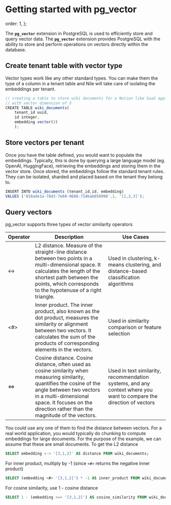 # Getting started with pg_vector

  order: 1,
};

The **`pg_vector`** extension in PostgreSQL is used to efficiently store and query vector data. The **`pg_vector`** extension provides PostgreSQL with the ability to store and perform operations on vectors directly within the database.

## Create tenant table with vector type

Vector types work like any other standard types. You can make them the type of a column in a tenant table and Nile will take care of isolating the embeddings per tenant.

```jsx
// creating a table to store wiki documents for a Notion like SaaS application
// with vector dimension of 3
CREATE TABLE wiki_documents(
    tenant_id uuid,
    id integer,
    embedding vector(3)
    );
```

## Store vectors per tenant

Once you have the table defined, you would want to populate the embeddings. Typically, this is done by querying a large language model (eg. OpenAI, HuggingFace), retrieving the embeddings and storing them in the vector store. Once stored, the embeddings follow the standard tenant rules. They can be isolated, sharded and placed based on the tenant they belong to.

```jsx
INSERT INTO wiki_documents (tenant_id,id, embedding) 
VALUES ('018ade1a-7843-7e60-9686-714bab650998',1, '[1,2,3]');
```

## Query vectors

pg_vector supports three types of vector similarity operators

<table>
  <thead>
    <tr>
      <th>Operator</th>
      <th>Description</th>
      <th>Use Cases</th>
    </tr>
  </thead>
  <tbody>
    <tr>
      <td>&lt;-&gt;</td>
      <td>L2 distance. Measure of the straight-line distance between two points in a multi-dimensional space. It calculates the length of the shortest path between the points, which corresponds to the hypotenuse of a right triangle.</td>
      <td>Used in clustering, k-means clustering, and distance-based classification algorithms</td>
    </tr>
    <tr>
      <td>&lt;#&gt;</td>
      <td>Inner product. The inner product, also known as the dot product, measures the similarity or alignment between two vectors. It calculates the sum of the products of corresponding elements in the vectors.</td>
      <td>Used in similarity comparison or feature selection</td>
    </tr>
    <tr>
      <td>&lt;=&gt;</td>
      <td>Cosine distance. Cosine distance, often used as cosine similarity when measuring similarity, quantifies the cosine of the angle between two vectors in a multi-dimensional space. It focuses on the direction rather than the magnitude of the vectors.</td>
      <td>Used in text similarity, recommendation systems, and any context where you want to compare the direction of vectors</td>
    </tr>
  </tbody>
</table>

You could use any one of them to find the distance between vectors.
For a real world application, you would typically do chunking to compute embeddings for large documents. For the purpose of the example, we can assume that these are small documents.
To get the L2 distance 

```sql
SELECT embedding <-> '[3,1,2]' AS distance FROM wiki_documents;
```

For inner product, multiply by -1 (since `<#>` returns the negative inner product)

```sql
SELECT (embedding <#> '[3,1,2]') * -1 AS inner_product FROM wiki_documents;
```

For cosine similarity, use 1 - cosine distance

```sql
SELECT 1 - (embedding <=> '[3,1,2]') AS cosine_similarity FROM wiki_documents;
```

